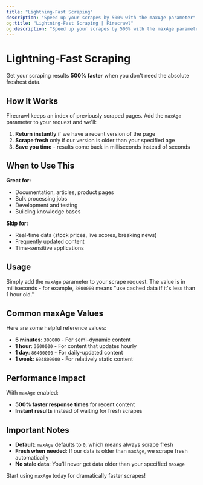 ```yaml
---
title: "Lightning-Fast Scraping"
description: "Speed up your scrapes by 500% with the maxAge parameter"
og:title: "Lightning-Fast Scraping | Firecrawl"
og:description: "Speed up your scrapes by 500% with the maxAge parameter"
---
```



# Lightning-Fast Scraping

Get your scraping results **500% faster** when you don't need the absolute freshest data.

## How It Works

Firecrawl keeps an index of previously scraped pages. Add the `maxAge` parameter to your request and we'll:

1. **Return instantly** if we have a recent version of the page
2. **Scrape fresh** only if our version is older than your specified age
3. **Save you time** - results come back in milliseconds instead of seconds

## When to Use This

**Great for:**
- Documentation, articles, product pages
- Bulk processing jobs
- Development and testing
- Building knowledge bases

**Skip for:**
- Real-time data (stock prices, live scores, breaking news)
- Frequently updated content
- Time-sensitive applications

## Usage

Simply add the `maxAge` parameter to your scrape request. The value is in milliseconds - for example, `3600000` means "use cached data if it's less than 1 hour old."

<CodeGroup>

<FastScrapePython />

<FastScrapeNode />

<FastScrapeGo />

<FastScrapeRust />

<FastScrapeCURL />

</CodeGroup>

## Common maxAge Values

Here are some helpful reference values:

- **5 minutes**: `300000` - For semi-dynamic content
- **1 hour**: `3600000` - For content that updates hourly
- **1 day**: `86400000` - For daily-updated content
- **1 week**: `604800000` - For relatively static content

## Performance Impact

With `maxAge` enabled:

- **500% faster response times** for recent content
- **Instant results** instead of waiting for fresh scrapes

## Important Notes

- **Default**: `maxAge` defaults to `0`, which means always scrape fresh
- **Fresh when needed**: If our data is older than `maxAge`, we scrape fresh automatically
- **No stale data**: You'll never get data older than your specified `maxAge`

Start using `maxAge` today for dramatically faster scrapes!

